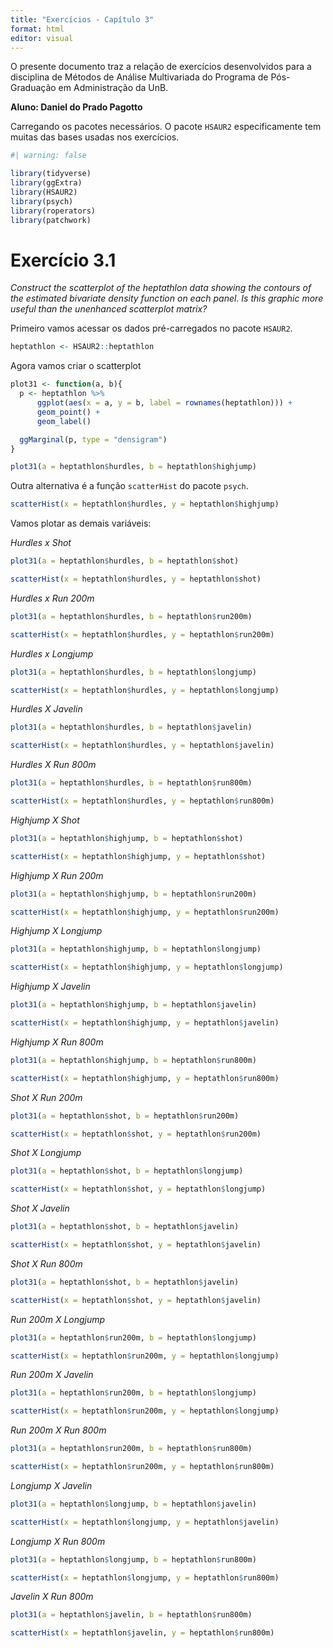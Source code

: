 ```yaml
---
title: "Exercícios - Capítulo 3"
format: html
editor: visual
---
```


O presente documento traz a relação de exercícios desenvolvidos para a disciplina de Métodos de Análise Multivariada do Programa de Pós-Graduação em Administração da UnB.

**Aluno: Daniel do Prado Pagotto**

Carregando os pacotes necessários. O pacote `HSAUR2` especificamente tem muitas das bases usadas nos exercícios.

```r
#| warning: false

library(tidyverse)
library(ggExtra)
library(HSAUR2)
library(psych)
library(roperators)
library(patchwork)

```

# Exercício 3.1

*Construct the scatterplot of the heptathlon data showing the contours of the estimated bivariate density function on each panel. Is this graphic more useful than the unenhanced scatterplot matrix?*

Primeiro vamos acessar os dados pré-carregados no pacote `HSAUR2`.

```r

heptathlon <- HSAUR2::heptathlon

```


Agora vamos criar o scatterplot

```r

plot31 <- function(a, b){
  p <- heptathlon %>% 
      ggplot(aes(x = a, y = b, label = rownames(heptathlon))) + 
      geom_point() + 
      geom_label() 

  ggMarginal(p, type = "densigram")
}

plot31(a = heptathlon$hurdles, b = heptathlon$highjump)
```

Outra alternativa é a função `scatterHist` do pacote `psych`.

```r

scatterHist(x = heptathlon$hurdles, y = heptathlon$highjump)

```
Vamos plotar as demais variáveis: 

*Hurdles x Shot*

```r

plot31(a = heptathlon$hurdles, b = heptathlon$shot)

```


```r

scatterHist(x = heptathlon$hurdles, y = heptathlon$shot)

```
*Hurdles x Run 200m*

```r

plot31(a = heptathlon$hurdles, b = heptathlon$run200m)

```


```r

scatterHist(x = heptathlon$hurdles, y = heptathlon$run200m)

```

*Hurdles x Longjump*

```r

plot31(a = heptathlon$hurdles, b = heptathlon$longjump)

```


```r

scatterHist(x = heptathlon$hurdles, y = heptathlon$longjump)

```

*Hurdles X Javelin* 

```r

plot31(a = heptathlon$hurdles, b = heptathlon$javelin)

```


```r

scatterHist(x = heptathlon$hurdles, y = heptathlon$javelin)

```

*Hurdles X Run 800m*

```r

plot31(a = heptathlon$hurdles, b = heptathlon$run800m)

```


```r

scatterHist(x = heptathlon$hurdles, y = heptathlon$run800m)

```

*Highjump X Shot*

```r

plot31(a = heptathlon$highjump, b = heptathlon$shot)

```


```r

scatterHist(x = heptathlon$highjump, y = heptathlon$shot)

```

*Highjump X Run 200m* 

```r

plot31(a = heptathlon$highjump, b = heptathlon$run200m)

```


```r

scatterHist(x = heptathlon$highjump, y = heptathlon$run200m)

```

*Highjump X Longjump*

```r

plot31(a = heptathlon$highjump, b = heptathlon$longjump)

```


```r

scatterHist(x = heptathlon$highjump, y = heptathlon$longjump)

```

*Highjump X Javelin*

```r

plot31(a = heptathlon$highjump, b = heptathlon$javelin)

```


```r

scatterHist(x = heptathlon$highjump, y = heptathlon$javelin)

```

*Highjump X Run 800m*

```r

plot31(a = heptathlon$highjump, b = heptathlon$run800m)

```


```r

scatterHist(x = heptathlon$highjump, y = heptathlon$run800m)

```

*Shot X Run 200m*

```r

plot31(a = heptathlon$shot, b = heptathlon$run200m)

```


```r

scatterHist(x = heptathlon$shot, y = heptathlon$run200m)

```

*Shot X Longjump*

```r

plot31(a = heptathlon$shot, b = heptathlon$longjump)

```


```r

scatterHist(x = heptathlon$shot, y = heptathlon$longjump)

```

*Shot X Javelin*

```r

plot31(a = heptathlon$shot, b = heptathlon$javelin)


```


```r

scatterHist(x = heptathlon$shot, y = heptathlon$javelin)


```

*Shot X Run 800m*

```r

plot31(a = heptathlon$shot, b = heptathlon$javelin)

```


```r

scatterHist(x = heptathlon$shot, y = heptathlon$javelin)

```

*Run 200m X Longjump*

```r

plot31(a = heptathlon$run200m, b = heptathlon$longjump)

```


```r

scatterHist(x = heptathlon$run200m, y = heptathlon$longjump)

```

*Run 200m X Javelin* 

```r

plot31(a = heptathlon$run200m, b = heptathlon$longjump)

```


```r

scatterHist(x = heptathlon$run200m, y = heptathlon$longjump)

```

*Run 200m X Run 800m*

```r

plot31(a = heptathlon$run200m, b = heptathlon$run800m)

```


```r

scatterHist(x = heptathlon$run200m, y = heptathlon$run800m)

```

*Longjump X Javelin* 

```r

plot31(a = heptathlon$longjump, b = heptathlon$javelin)

```


```r

scatterHist(x = heptathlon$longjump, y = heptathlon$javelin)

```

*Longjump X Run 800m* 

```r

plot31(a = heptathlon$longjump, b = heptathlon$run800m)

```


```r

scatterHist(x = heptathlon$longjump, y = heptathlon$run800m)

```

*Javelin X Run 800m* 

```r

plot31(a = heptathlon$javelin, b = heptathlon$run800m)

```


```r

scatterHist(x = heptathlon$javelin, y = heptathlon$run800m)

```